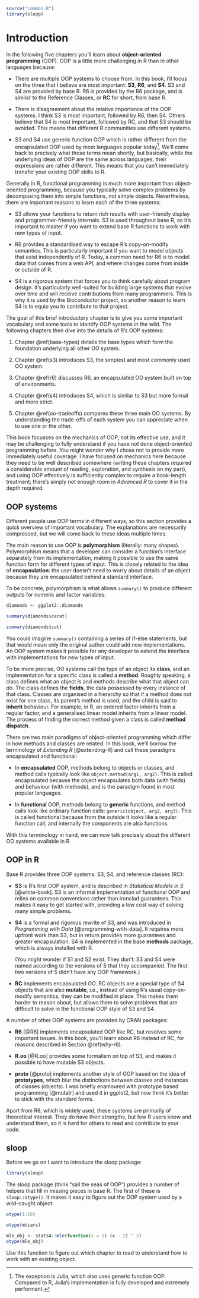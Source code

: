 \index{object-oriented programming}

```r
source("common.R")
library(sloop)
```

# Introduction {#oo .unnumbered}

In the following five chapters you'll learn about **object-oriented programming** (OOP). OOP is a little more challenging in R than in other languages because:

-   There are multiple OOP systems to choose from. In this book, I'll focus on the three that I believe are most important: **S3**, **R6**, and **S4**. S3 and S4 are provided by base R. R6 is provided by the R6 package, and is similar to the Reference Classes, or **RC** for short, from base R.

-   There is disagreement about the relative importance of the OOP systems. I think S3 is most important, followed by R6, then S4. Others believe that S4 is most important, followed by RC, and that S3 should be avoided. This means that different R communities use different systems.

-   S3 and S4 use generic function OOP which is rather different from the encapsulated OOP used by most languages popular today[^oo-1]. We'll come back to precisely what those terms mean shortly, but basically, while the underlying ideas of OOP are the same across languages, their expressions are rather different. This means that you can't immediately transfer your existing OOP skills to R.

[^oo-1]: The exception is Julia, which also uses generic function OOP. Compared to R, Julia's implementation is fully developed and extremely performant.

Generally in R, functional programming is much more important than object-oriented programming, because you typically solve complex problems by decomposing them into simple functions, not simple objects. Nevertheless, there are important reasons to learn each of the three systems:

-   S3 allows your functions to return rich results with user-friendly display and programmer-friendly internals. S3 is used throughout base R, so it's important to master if you want to extend base R functions to work with new types of input.

-   R6 provides a standardised way to escape R's copy-on-modify semantics. This is particularly important if you want to model objects that exist independently of R. Today, a common need for R6 is to model data that comes from a web API, and where changes come from inside or outside of R.

-   S4 is a rigorous system that forces you to think carefully about program design. It's particularly well-suited for building large systems that evolve over time and will receive contributions from many programmers. This is why it is used by the Bioconductor project, so another reason to learn S4 is to equip you to contribute to that project.

The goal of this brief introductory chapter is to give you some important vocabulary and some tools to identify OOP systems in the wild. The following chapters then dive into the details of R's OOP systems:

1.  Chapter \@ref(base-types) details the base types which form the foundation underlying all other OO system.

2.  Chapter \@ref(s3) introduces S3, the simplest and most commonly used OO system.

3.  Chapter \@ref(r6) discusses R6, an encapsulated OO system built on top of environments.

4.  Chapter \@ref(s4) introduces S4, which is similar to S3 but more formal and more strict.

5.  Chapter \@ref(oo-tradeoffs) compares these three main OO systems. By understanding the trade-offs of each system you can appreciate when to use one or the other.

This book focusses on the mechanics of OOP, not its effective use, and it may be challenging to fully understand if you have not done object-oriented programming before. You might wonder why I chose not to provide more immediately useful coverage. I have focused on mechanics here because they need to be well described somewhere (writing these chapters required a considerable amount of reading, exploration, and synthesis on my part), and using OOP effectively is sufficiently complex to require a book-length treatment; there's simply not enough room in *Advanced R* to cover it in the depth required.

## OOP systems {.unnumbered}

Different people use OOP terms in different ways, so this section provides a quick overview of important vocabulary. The explanations are necessarily compressed, but we will come back to these ideas multiple times.

The main reason to use OOP is **polymorphism** (literally: many shapes). Polymorphism means that a developer can consider a function's interface separately from its implementation, making it possible to use the same function form for different types of input. This is closely related to the idea of **encapsulation**: the user doesn't need to worry about details of an object because they are encapsulated behind a standard interface.

To be concrete, polymorphism is what allows `summary()` to produce different outputs for numeric and factor variables:

```r
diamonds <- ggplot2::diamonds

summary(diamonds$carat)

summary(diamonds$cut)
```

You could imagine `summary()` containing a series of if-else statements, but that would mean only the original author could add new implementations. An OOP system makes it possible for any developer to extend the interface with implementations for new types of input.

To be more precise, OO systems call the type of an object its **class**, and an implementation for a specific class is called a **method**. Roughly speaking, a class defines what an object *is* and methods describe what that object can *do*. The class defines the **fields**, the data possessed by every instance of that class. Classes are organised in a hierarchy so that if a method does not exist for one class, its parent's method is used, and the child is said to **inherit** behaviour. For example, in R, an ordered factor inherits from a regular factor, and a generalised linear model inherits from a linear model. The process of finding the correct method given a class is called **method dispatch**.

There are two main paradigms of object-oriented programming which differ in how methods and classes are related. In this book, we'll borrow the terminology of *Extending R* [@extending-R] and call these paradigms encapsulated and functional:

-   In **encapsulated** OOP, methods belong to objects or classes, and method calls typically look like `object.method(arg1, arg2)`. This is called encapsulated because the object encapsulates both data (with fields) and behaviour (with methods), and is the paradigm found in most popular languages.

-   In **functional** OOP, methods belong to **generic** functions, and method calls look like ordinary function calls: `generic(object, arg2, arg3)`. This is called functional because from the outside it looks like a regular function call, and internally the components are also functions.

With this terminology in hand, we can now talk precisely about the different OO systems available in R.

## OOP in R {.unnumbered}

Base R provides three OOP systems: S3, S4, and reference classes (RC):

-   **S3** is R's first OOP system, and is described in *Statistical Models in S* [@white-book]. S3 is an informal implementation of functional OOP and relies on common conventions rather than ironclad guarantees. This makes it easy to get started with, providing a low cost way of solving many simple problems.

-   **S4** is a formal and rigorous rewrite of S3, and was introduced in *Programming with Data* [@programming-with-data]. It requires more upfront work than S3, but in return provides more guarantees and greater encapsulation. S4 is implemented in the base **methods** package, which is always installed with R.

    (You might wonder if S1 and S2 exist. They don't: S3 and S4 were named according to the versions of S that they accompanied. The first two versions of S didn't have any OOP framework.)

-   **RC** implements encapsulated OO. RC objects are a special type of S4 objects that are also **mutable**, i.e., instead of using R's usual copy-on-modify semantics, they can be modified in place. This makes them harder to reason about, but allows them to solve problems that are difficult to solve in the functional OOP style of S3 and S4.

A number of other OOP systems are provided by CRAN packages:

-   **R6** [@R6] implements encapsulated OOP like RC, but resolves some important issues. In this book, you'll learn about R6 instead of RC, for reasons described in Section \@ref(why-r6).

-   **R.oo** [@R.oo] provides some formalism on top of S3, and makes it possible to have mutable S3 objects.

-   **proto** [@proto] implements another style of OOP based on the idea of **prototypes**, which blur the distinctions between classes and instances of classes (objects). I was briefly enamoured with prototype based programming [@mutatr] and used it in ggplot2, but now think it's better to stick with the standard forms.

Apart from R6, which is widely used, these systems are primarily of theoretical interest. They do have their strengths, but few R users know and understand them, so it is hard for others to read and contribute to your code.

## sloop {.unnumbered}

Before we go on I want to introduce the sloop package:

```r
library(sloop)
```

The sloop package (think "sail the seas of OOP") provides a number of helpers that fill in missing pieces in base R. The first of these is `sloop::otype()`. It makes it easy to figure out the OOP system used by a wild-caught object:

```r
otype(1:10)

otype(mtcars)

mle_obj <- stats4::mle(function(x = 1) (x - 2) ^ 2)
otype(mle_obj)
```

Use this function to figure out which chapter to read to understand how to work with an existing object.
